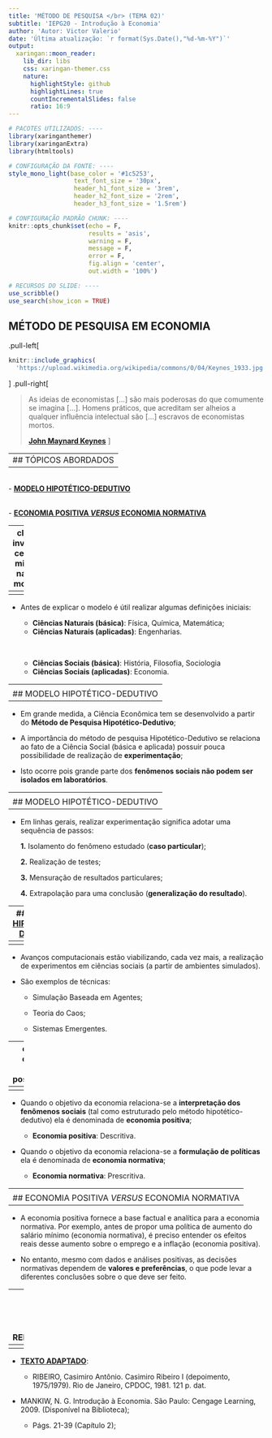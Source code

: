 ```yaml
---
title: 'MÉTODO DE PESQUISA </br> (TEMA 02)'
subtitle: 'IEPG20 - Introdução à Economia'
author: 'Autor: Victor Valerio'
date: 'Última atualização: `r format(Sys.Date(),"%d-%m-%Y")`'
output:
  xaringan::moon_reader:
    lib_dir: libs
    css: xaringan-themer.css
    nature:
      highlightStyle: github
      highlightLines: true
      countIncrementalSlides: false
      ratio: 16:9
---
```


```r
# PACOTES UTILIZADOS: ----
library(xaringanthemer)
library(xaringanExtra)
library(htmltools)

# CONFIGURAÇÃO DA FONTE: ----
style_mono_light(base_color = '#1c5253',
                  text_font_size = '30px',
                  header_h1_font_size = '3rem',
                  header_h2_font_size = '2rem',
                  header_h3_font_size = '1.5rem')

# CONFIGURAÇÃO PADRÃO CHUNK: ----
knitr::opts_chunk$set(echo = F,
                      results = 'asis', 
                      warning = F, 
                      message = F, 
                      error = F, 
                      fig.align = 'center', 
                      out.width = '100%')

# RECURSOS DO SLIDE: ----
use_scribble()
use_search(show_icon = TRUE)
```

## MÉTODO DE PESQUISA EM ECONOMIA
.pull-left[
```r
knitr::include_graphics(
  'https://upload.wikimedia.org/wikipedia/commons/0/04/Keynes_1933.jpg')
```
]
.pull-right[

> As ideias de economistas [...] são mais poderosas do que comumente se imagina [...]. Homens práticos, que acreditam ser alheios a qualquer influência intelectual são [...] escravos de economistas mortos. 
>
> [**John Maynard Keynes**](https://pt.wikipedia.org/wiki/John_Maynard_Keynes)
]

---
## TÓPICOS ABORDADOS
----

<br>
- [**MODELO HIPOTÉTICO-DEDUTIVO**](#modelo)

<br>
- [**ECONOMIA POSITIVA _VERSUS_ ECONOMIA NORMATIVA**](#positiva_normativa)


---
class: inverse, center, middle 
name: modelo

## MODELO 

## HIPOTÉTICO-DEDUTIVO

---
<div style="text-align: justify">
## MODELO HIPOTÉTICO-DEDUTIVO
----

- Antes de explicar o modelo é útil realizar algumas definições iniciais:

  - **Ciências Naturais (básica)**: Física, Química, Matemática;
  - **Ciências Naturais (aplicadas)**: Engenharias.
  
  <br>
  - **Ciências Sociais (básica)**: História, Filosofia, Sociologia
  - **Ciências Sociais (aplicadas)**: Economia.

---
<div style="text-align: justify">
## MODELO HIPOTÉTICO-DEDUTIVO
----

- Em grande medida, a Ciência Econômica tem se desenvolvido a partir do **Método 
de Pesquisa Hipotético-Dedutivo**;


- A importância do método de pesquisa Hipotético-Dedutivo se relaciona ao fato 
de a Ciência Social (básica e aplicada) possuir pouca possibilidade de 
realização de **experimentação**;


- Isto ocorre pois grande parte dos **fenômenos sociais não podem ser isolados 
em laboratórios**.

---
<div style="text-align: justify">
## MODELO HIPOTÉTICO-DEDUTIVO
----

- Em linhas gerais, realizar experimentação significa adotar uma sequência de passos: 

  **1.** Isolamento do fenômeno estudado (**caso particular**);

	**2.** Realização de testes;

	**3.** Mensuração de resultados particulares;

	**4.** Extrapolação para uma conclusão (**generalização do resultado**).

---
## [MODELO HIPOTÉTICO-DEDUTIVO](https://www.scielo.br/j/ee/a/sY53mnttTRyM6qqz5TFB9jv/)

```r
knitr::include_graphics('mhd.png')
```

---
<div style="text-align: justify">
## MODELO HIPOTÉTICO-DEDUTIVO
----

- Avanços computacionais estão viabilizando, cada vez mais, a realização de 
experimentos em ciências sociais (a partir de ambientes simulados). 

- São exemplos de técnicas:

  - Simulação Baseada em Agentes;

  - Teoria do Caos;

  - Sistemas Emergentes.

---
class: inverse, center, middle 
name: positiva_normativa

## ECONOMIA POSITIVA 

##_VERSUS_ 

##ECONOMIA NORMATIVA

---
<div style="text-align: justify">
## ECONOMIA POSITIVA _VERSUS_ ECONOMIA NORMATIVA
----

- Quando o objetivo da economia relaciona-se a **interpretação dos fenômenos 
sociais** (tal como estruturado pelo método hipotético-dedutivo) ela é 
denominada de **economia positiva**;

  - **Economia positiva**: Descritiva.

- Quando o objetivo da economia relaciona-se a **formulação de políticas** ela é 
denominada de **economia normativa**;

  - **Economia normativa**: Prescritiva.
  
---
<div style="text-align: justify">
## ECONOMIA POSITIVA _VERSUS_ ECONOMIA NORMATIVA
----

- A economia positiva fornece a base factual e analítica para a economia normativa. 
Por exemplo, antes de propor uma política de aumento do salário mínimo 
(economia normativa), é preciso entender os efeitos reais desse aumento sobre o 
emprego e a inflação (economia positiva).

- No entanto, mesmo com dados e análises positivas, as decisões normativas 
dependem de **valores e preferências**, o que pode levar a diferentes conclusões 
sobre o que deve ser feito.

---
class: inverse, center, middle 
# REFERÊNCIAS

---
<div style="text-align: justify">
## ECONOMIA POSITIVA _VERSUS_ ECONOMIA NORMATIVA
----

- [**TEXTO ADAPTADO**](https://rpubs.com/victor_valerio/metodo):

  - RIBEIRO, Casimiro Antônio. Casimiro Ribeiro I (depoimento, 1975/1979). Rio de
  Janeiro, CPDOC, 1981. 121 p. dat.

- MANKIW, N. G. Introdução à Economia. São Paulo: Cengage Learning, 2009. (Disponível na Biblioteca);

  - Págs. 21-39 (Capítulo 2);

